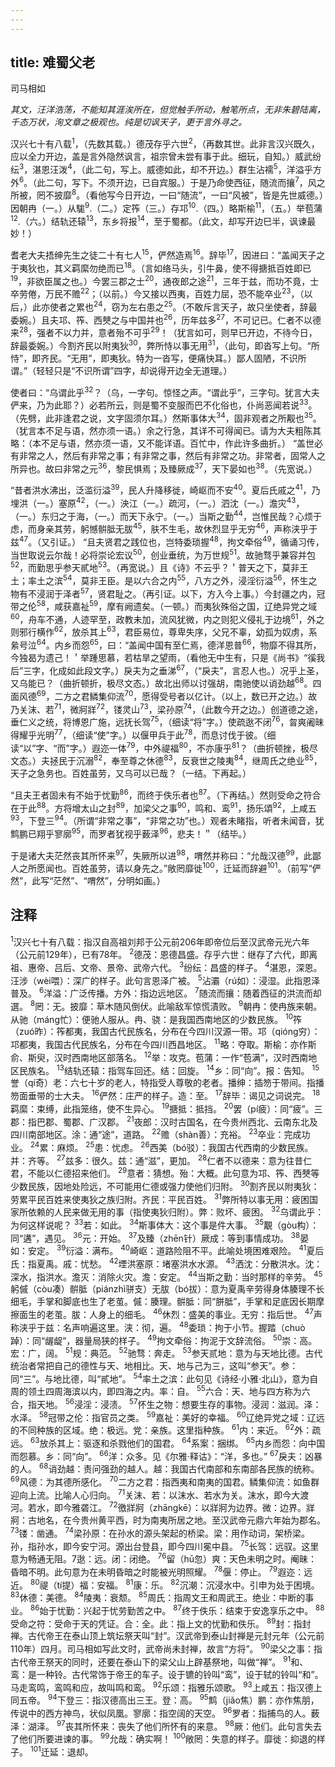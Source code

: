 ```yaml
---
---
---
```

title: 难蜀父老
---



司马相如

*其文，汪洋浩荡，不能知其涯涘所在，但觉触手所动，触笔所点，无非朱碧陆离，千态万状，洵文章之极观也。纯是切讽天子，更于言外寻之。*

汉兴七十有八载<sup>1</sup>，（先数其载。）德茂存乎六世<sup>2</sup>，（再数其世。此非言汉兴既久，应以全力开边，盖是言外隐然讽言，祖宗曾未尝有事于此。细玩，自知。）威武纷纭<sup>3</sup>，湛恩汪泼<sup>4</sup>，（此二句，写上。威德如此，却不开边。）群生沾襦<sup>5</sup>，洋溢乎方外<sup>6</sup>。（此二句，写下。不须开边，已自宾服。）于是乃命使西征，随流而攘<sup>7</sup>，风之所被，罔不披靡<sup>8</sup>。（看他写今日开边，一曰“随流”，一曰“风被”，皆是先世威德。）因朝冉（一。）从駹<sup>9</sup>.（二。）定筰（三。）存邛<sup>10</sup>.（四。）略斯榆<sup>11</sup>，（五。）举苞蒲<sup>12</sup>.（六。）结轨还辕<sup>13</sup>，东乡将报<sup>14</sup>，至于蜀都。（此文，却写开边巳半，讽谏最妙！）

耆老大夫捂绅先生之徒二十有七人<sup>15</sup>，俨然造焉<sup>16</sup>。辞毕<sup>17</sup>，因进曰：“盖闻天子之于夷狄也，其义羁縻勿绝而已<sup>18</sup>。（言如络马头，引牛鼻，使不得搪抵百姓即已<sup>19</sup>，非欲臣属之也。）今罢三郡之士<sup>20</sup>，通夜郎之途<sup>21</sup>，三年于兹，而功不竟，士卒劳倦，万民不赡<sup>22</sup>；（以前。）今又接以西夷，百姓力屈，恐不能卒业<sup>23</sup>，（以后，）此亦使者之累也<sup>24</sup>，窃为左右患之<sup>25</sup>。（不敢斥言天子，故只坐使者，辞最委婉。）且夫邛、筰、西僰之与中国并也<sup>26</sup>，历年兹多<sup>27</sup>，不可记已。仁者不以德来<sup>28</sup>，强者不以力并，意者殆不可乎<sup>29</sup>！（犹言如可，则早已开边，不待今日，辞最委婉。）今割齐民以附夷狄<sup>30</sup>，弊所恃以事无用<sup>31</sup>，（此句，即沓写上句。“所恃”，即齐民。“无用”，即夷狄。特为一沓写，便痛快耳。）鄙人固陋，不识所谓。”（轻轻只是“不识所谓”四字，却说得开边全无道理。）

使者曰：“乌谓此乎<sup>32</sup>？（乌，一字句。惊怪之声。“谓此乎”，三字句。犹言大夫俨来，乃为此耶？）必若所云，则是蜀不变服而巴不化俗也，仆尚恶闻若说<sup>33</sup>。（先劈，此非逢君之说，文字固须尔耳。）然斯事体大<sup>34</sup>，固非观者之所觏也<sup>35</sup>。（犹言本不足与语，然亦须一语。）余之行急，其详不可得闻已。请为大夫粗陈其略：（本不足与语，然亦须一语，又不能详语。百忙中，作此许多曲折。）
“盖世必有非常之人，然后有非常之事；有非常之事，然后有非常之功。非常者，固常人之所异也。故曰非常之元<sup>36</sup>，黎民惧焉；及臻厥成<sup>37</sup>，天下晏如也<sup>38</sup>。（先宽说。）

“昔者洪水沸出，泛滥衍溢<sup>39</sup>，民人升降移徙，崎岖而不安<sup>40</sup>。夏后氏戚之<sup>41</sup>，乃埋洪（一。）塞原<sup>42</sup>，（一。）泱江（一。）疏河，（一。）泗沈（一。）澹灾<sup>43</sup>，（一。）东归之于海，（一。）而天下永宁。（一。）当斯之勤<sup>44</sup>，岂惟民哉？心烦于虑，而身亲其劳，躬憾骿胝无胈<sup>45</sup>，肤不生毛，故休烈显乎无穷<sup>46</sup>，声称浃乎于兹<sup>47</sup>。（又引证。）
“且夫贤君之践位也，岂特委琐握<sup>48</sup>，拘文牵俗<sup>49</sup>，循诵习传，当世取说云尔哉！必将崇论宏议<sup>50</sup>，创业垂统，为万世规<sup>51</sup>。故驰骛乎兼容并包<sup>52</sup>，而勤思乎参天貳地<sup>53</sup>。（再宽说。）且《诗》不云乎？＇普天之下，莫非王土；率土之滨<sup>54</sup>，莫非王臣。是以六合之内<sup>55</sup>，八方之外，浸淫衍溢<sup>56</sup>，怀生之物有不浸润于泽者<sup>57</sup>，贤君耻之。（再引证。以下，方入今上事。）今封疆之内，冠带之伦<sup>58</sup>，咸获嘉祉<sup>59</sup>，摩有阙遗矣。（一顿。）而夷狄殊俗之国，辽绝异党之域<sup>60</sup>，舟车不通，人迹罕至，政教未加，流风犹微，内之则犯义侵礼于边境<sup>61</sup>，外之则邪行横作<sup>62</sup>，放杀其上<sup>63</sup>，君臣易位，尊卑失序，父兄不辜，幼孤为奴虏，系絫号泣<sup>64</sup>。内乡而怨<sup>65</sup>，曰：“盖闻中国有至仁焉，德洋恩普<sup>66</sup>，物靡不得其所，今独曷为遗己！＇举踵思慕，若枯旱之望雨，（看他无中生有，只是《尚书》“徯我后”三字，化成如此段文字。）戾夫为之垂涕<sup>67</sup>，（“戾夫”，言忍人也。）况乎上圣，又乌能已？（曲折顿折，极尽文态。）故北出师以讨强胡，南驰使以诮劲越<sup>68</sup>。四面风德<sup>69</sup>，二方之君鳞集仰流<sup>70</sup>，愿得受号者以亿计。（以上，数已开之边。）故乃关沫、若<sup>71</sup>，微牁牂<sup>72</sup>，镂灵山<sup>73</sup>，梁孙原<sup>74</sup>，（此数今开之边。）创道德之途，垂仁义之统，将博恩广施，远抚长驾<sup>75</sup>，（细读“将”字。）使疏逖不闭<sup>76</sup>，曶爽阇昧得耀乎光明<sup>77</sup>，（细读“使”字。）以偃甲兵于此<sup>78</sup>，而息讨伐于彼。（细读“以”字、“而”字。）遐迩一体<sup>79</sup>，中外禔福<sup>80</sup>，不亦康乎<sup>81</sup>？（曲折顿挫，极尽文态。）夫拯民于沉溺<sup>82</sup>，奉至尊之休德<sup>83</sup>，反衰世之陵夷<sup>84</sup>，继周氏之绝业<sup>85</sup>，天子之急务也。百姓虽劳，又乌可以已哉？（一结。下再起。）

“且夫王者固未有不始于忧勤<sup>86</sup>，而终于佚乐者也<sup>87</sup>。（下再结。）然则受命之符合在于此<sup>88</sup>。方将增太山之封<sup>89</sup>，加梁父之事<sup>90</sup>，鸣和、鸾<sup>91</sup>，扬乐頌<sup>92</sup>，上咸五<sup>93</sup>，下登三<sup>94</sup>。（所谓“非常之事”，“非常之功”也。）观者未睹指，听者未闻音，犹鹪鹏已翔乎寥廓<sup>95</sup>，而罗者犹视乎薮泽<sup>96</sup>，悲夫！＂（结毕。）

于是诸大夫茫然丧其所怀来<sup>97</sup>，失厥所以进<sup>98</sup>，喟然并称曰：“允哉汉德<sup>99</sup>，此鄙人之所愿闻也。百姓虽劳，请以身先之。”敞罔靡徙<sup>100</sup>，迁延而辞避<sup>101</sup>。（前写“俨然”，此写“茫然”、“喟然”，分明如画。）

## 注释

<sup>1</sup>汉兴七十有八载：指汉自高祖刘邦于公元前206年即帝位后至汉武帝元光六年（公元前129年），已有78年。
<sup>2</sup>德茂：恩德昌盛。存乎六世：继存了六代，即离祖、惠帝、吕后、文帝、景帝、武帝六代。
<sup>3</sup>纷纭：昌盛的样子。
<sup>4</sup>湛恩，深恩。汪涉（wèi喂）：深广的样子。此句言恩泽广被。
<sup>5</sup>沾灞（rú如）：浸湿。此指恩泽普及。
<sup>6</sup>洋溢：广泛传播。方外：指边远地区。
<sup>7</sup>随流而攘：随着西征的洪流而却選。
<sup>8</sup>罔：无。披靡：草木随风倒伏。此喻敌军惊慌漬败。
<sup>9</sup>朝冉：使冉族来朝。从驰（máng忙）：便驰人服从。冉、骁：是我国西南地区的少数民族。
<sup>10</sup>筰（zuó昨）：筰都夷，我国古代民族名，分布在今四川汉源一带。邛（qióng穷）：邛都夷，我国古代民族名，分布在今四川西昌地区。
<sup>11</sup>略：夺取。斯榆：亦作斯俞、斯臾，汉时西南地区部落名。
<sup>12</sup>举：攻克。苞蒲：一作“苞满”，汉时西南地区民族名。
<sup>13</sup>结轨还辕：指驾车回还。结：回旋。
<sup>14</sup>乡：同“向”。报：告知。
<sup>15</sup>誉（qí奇）老：六七十岁的老人，特指受人尊敬的老者。播绅：插笏于带间。指播笏面垂带的士大夫。
<sup>16</sup>俨然：庄严的样子。造：至。
<sup>17</sup>辞毕：谒见之词说完。
<sup>18</sup>羁縻：束缚，此指笼络，使不生异心。
<sup>19</sup>搪抵：抵挡。
<sup>20</sup>罢（pí疲）：同“疲”。三郡：指巴郡、蜀郡、广汉郡。
<sup>21</sup>夜郎：汉时古国名，在今贵州西北、云南东北及四川南部地区。涂：通“途”，道路。
<sup>22</sup>赡（shàn善）：充裕。
<sup>23</sup>卒业：完成功业。
<sup>24</sup>累：麻烦。
<sup>25</sup>患：忧虑。
<sup>26</sup>西美（bó驳）：我国古代西南的少数民族。并：齐等。
<sup>27</sup>兹多：很久。兹：通“滋”，更加。
<sup>28</sup>仁者不以德来：意为往昔仁君，不能以仁德招来他们。
<sup>29</sup>意者：猜想。殆：大概。此句意为邛、筰、西僰等少数民族，因地处险远，不可能用仁德或强力使他们归附。
<sup>30</sup>割齐民以附夷狄：劳累平民百姓来使夷狄之族归附。齐民：平民百姓。
<sup>31</sup>弊所特以事无用：疲困国家所依赖的人民来做无用的事（指使夷狄归附）。弊：败坏、疲困。
<sup>32</sup>乌谓此乎：为何这样说呢？
<sup>33</sup>若：如此。
<sup>34</sup>斯事体大：这个事是件大事。
<sup>35</sup>覯（gòu构）：同“遘”，遇见。
<sup>36</sup>元：开始。
<sup>37</sup>及臻（zhēn针）厥成：等到事情成功。
<sup>38</sup>晏如：安定。
<sup>39</sup>衍溢：满布。
<sup>40</sup>崎岖：道路险阻不平。此喻处境困难艰险。
<sup>41</sup>夏后氏：指夏禹。戚：忧愁。
<sup>42</sup>堙洪塞原：堵塞洪水水源。
<sup>43</sup>洒沈：分散洪水。沈：深水，指洪水。澹灭：消除火灾。澹：安定。
<sup>44</sup>当斯之勤：当时那样的辛劳。
<sup>45</sup>躬傶（còu凑）骿胝（piánzhì骈支）无胈（bó拔）：意为夏禹辛劳得身体腠理不长细毛，手掌和脚底也生了老茧。傶：腠理。骿胝：同“胼胝”，手掌和足底因长期摩擦面生的老茧。胈：人身上的细毛。
<sup>46</sup>休烈：盛美的事业。无穷：指后世。
<sup>47</sup>声称浃乎于兹：名声响遍这里。浃：彻，遍。
<sup>48</sup>委琐：拘于小节。握踏（chuò踔）：同“龌龊”，器量局狭的样子。
<sup>49</sup>拘文牵俗：拘泥于文辞流俗。
<sup>50</sup>崇：高。宏：广，阔。
<sup>51</sup>规：典范。
<sup>52</sup>驰骛：奔走。
<sup>53</sup>参天贰地：意为与天地比德。古代统治者常把自己的德性与天、地相比。天、地与己为三，这叫“参天”。参：同“三”。与地比德，叫“貳地”。
<sup>54</sup>率土之滨：此句见《诗经·小雅·北山》，意为自周的领土四周海滨以内，即四海之内。率：自。
<sup>55</sup>六合：天、地与四方称为六合，指天地。
<sup>56</sup>浸淫：浸渍。
<sup>57</sup>怀生之物：想要生存的事物。浸润：滋润。泽：水泽。
<sup>58</sup>冠带之伦：指官员之类。
<sup>59</sup>嘉祉：美好的幸福。
<sup>60</sup>辽绝异党之域：辽远的不同种族的区域。绝：极远。党：亲族。这里指种族。
<sup>61</sup>内：来近。
<sup>62</sup>外：疏远。
<sup>63</sup>放杀其上：驱逐和杀戮他们的国君。
<sup>64</sup>系案：捆绑。
<sup>65</sup>内乡而怨：向中国而怨慕。乡：同“向”。
<sup>66</sup>洋：众多。见《尔雅·释诂》：“洋，多也。”
<sup>67</sup>戾夫：凶暴的人。
<sup>68</sup>诮劲越：责问强劲的越人。越：我国古代南部和东南部各民族的统称。
<sup>69</sup>风德：为其德所感化。
<sup>70</sup>二方之君：指西夷和南夷的国君。鳞集仰流：如鱼群迎向上流。比喻人心归向。
<sup>71</sup>关沫、若：以沫水、若水为关。沫水，即今大渡河。若水，即今雅砻江。
<sup>72</sup>徼牂牁（zhāngkē）：以牂牁为边界。微：边界。牂牁：古地名，在今贵州黄平西，时为南夷所居之地。至汉武帝元鼎六年始为郡名。
<sup>73</sup>镂：凿通。
<sup>74</sup>梁孙原：在孙水的源头架起的桥梁。梁：用作动词，架桥梁。孙，指孙水，即今安宁河。源出台登县，即今四川冕中县。
<sup>75</sup>长驾：远驭。这里意为畅通无阻。7逖：远。闭：闭绝。
<sup>76</sup>留（hū忽）爽：天色未明之时。阉昧：昏暗不明。此句意为在未明昏暗之时能被光明照耀。
<sup>78</sup>偃：停止。
<sup>79</sup>遐迩：远近。
<sup>80</sup>禔（tí提）福：安福。
<sup>81</sup>康：乐。
<sup>82</sup>沉潮：沉浸水中。引申为处于困境。
<sup>83</sup>休德：美德。
<sup>84</sup>陵夷：衰颓。
<sup>85</sup>周氏：指周文王和周武王。绝业：中断的事业。
<sup>86</sup>始于忧勤：兴起于忧劳勤苦之中。
<sup>87</sup>终于佚乐：结束于安逸享乐之中。
<sup>88</sup>受命之符：受命于天的凭证。合：全。此：指上文的忧勤和佚乐。
<sup>89</sup>封：指封禅。古代帝王在泰山顶上筑坛祭天叫“封”。汉武帝到泰山封禅是元封元年（公元前110年）四月。司马相如写此文时，武帝尚未封禅，故言“方将”。
<sup>90</sup>梁父之事：指古代帝王祭天的同时，还要在泰山下的梁父山上辟基祭地，叫做“禅”。
<sup>91</sup>和、鸾：是一种铃。古代常饰于帝王的车子。设于镳的铃叫“鸾”，设于轼的铃叫“和”。马走鸾鸣，鸾鸣和应，故叫鸣和鸾。
<sup>92</sup>乐颂：指雅乐颂歌。
<sup>93</sup>上咸五：指汉德上同五帝。
<sup>94</sup>下登三：指汉德高出三王。登：高。
<sup>95</sup>鹪（jiǎo焦）鹏：亦作焦朋，传说中的西方神鸟，状似凤凰。寥廓：指空阔的天空。
<sup>96</sup>罗者：指捕鸟的人。薮泽：湖泽。
<sup>97</sup>丧其所怀来：丧失了他们所怀有的来意。
<sup>98</sup>厥：他们。此句言失去了他们所要进谏的事。
<sup>99</sup>允哉：确实啊！
<sup>100</sup>敞罔：失意的样子。靡徙：抑退的样子。
<sup>101</sup>迁延：退却。